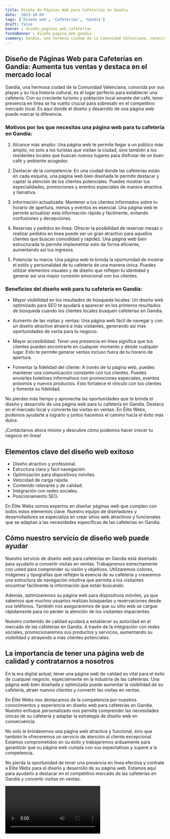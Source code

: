 ```yaml
---
title: Diseño de Páginas Web para Cafeterías en Gandía
date: '2023-10-04'
tags: ['Diseño web', 'Cafeterías', 'Gandía']
draft: false
banner : diseño_paginas_web_cafeterías
fondoBanner : diseño_pagina_web_gandía
summary: Gandía, una hermosa ciudad de la Comunidad Valenciana, conocida por sus playas y su rica historia cultural, es el lugar perfecto para establecer una cafetería. Con su creciente turismo y población local amante del café, tener presencia en línea se ha vuelto crucial para sobresalir en el competitivo mercado local. Es aquí donde el diseño y desarrollo de una página web puede marcar la diferencia.
---
```


## Diseño de Páginas Web para Cafeterías en Gandía: Aumenta tus ventas y destaca en el mercado local

Gandía, una hermosa ciudad de la Comunidad Valenciana, conocida por sus playas y su rica historia cultural, es el lugar perfecto para establecer una cafetería. Con su creciente turismo y población local amante del café, tener presencia en línea se ha vuelto crucial para sobresalir en el competitivo mercado local. Es aquí donde el diseño y desarrollo de una página web puede marcar la diferencia.

### Motivos por los que necesitas una página web para tu cafetería en Gandía:

1. Alcance más amplio: Una página web te permite llegar a un público más amplio, no solo a los turistas que visitan la ciudad, sino también a los residentes locales que buscan nuevos lugares para disfrutar de un buen café y ambiente acogedor.

2. Destacar de la competencia: En una ciudad donde las cafeterías están en cada esquina, una página web bien diseñada te permite destacar y captar la atención de los clientes potenciales. Puedes mostrar tus especialidades, promociones y eventos especiales de manera atractiva y llamativa.

3. Información actualizada: Mantener a tus clientes informados sobre tu horario de apertura, menús y eventos es esencial. Una página web te permite actualizar esta información rápida y fácilmente, evitando confusiones y decepciones.

4. Reservas y pedidos en línea: Ofrecer la posibilidad de reservar mesas o realizar pedidos en línea puede ser un gran atractivo para aquellos clientes que buscan comodidad y rapidez. Una página web bien estructurada te permite implementar esto de forma eficiente, aumentando así tus ingresos.

5. Potenciar tu marca: Una página web te brinda la oportunidad de mostrar el estilo y personalidad de tu cafetería de una manera única. Puedes utilizar elementos visuales y de diseño que reflejen tu identidad y generar así una mayor conexión emocional con tus clientes.

### Beneficios del diseño web para tu cafetería en Gandía:

- Mayor visibilidad en los resultados de búsqueda locales: Un diseño web optimizado para SEO te ayudará a aparecer en los primeros resultados de búsqueda cuando los clientes locales busquen cafeterías en Gandía.

- Aumento de las visitas y ventas: Una página web fácil de navegar y con un diseño atractivo atraerá a más visitantes, generando así más oportunidades de venta para tu negocio.

- Mayor accesibilidad: Tener una presencia en línea significa que tus clientes pueden encontrarte en cualquier momento y desde cualquier lugar. Esto te permite generar ventas incluso fuera de tu horario de apertura.

- Fomentar la fidelidad del cliente: A través de tu página web, puedes mantener una comunicación constante con tus clientes. Puedes enviarles boletines informativos con promociones especiales, eventos próximos y nuevos productos. Esto fortalece el vínculo con tus clientes y fomenta su fidelidad.

No pierdas más tiempo y aprovecha las oportunidades que te brinda el diseño y desarrollo de una página web para tu cafetería en Gandía. Destaca en el mercado local y convierte las visitas en ventas. En Élite Webs, podemos ayudarte a lograrlo y juntos hacemos el camino hacia el éxito más dulce.

¡Contáctanos ahora mismo y descubre cómo podemos hacer crecer tu negocio en línea!

<GifSeo />

<Cta />

## Elementos clave del diseño web exitoso

- Diseño atractivo y profesional.
- Estructura clara y fácil navegación.
- Optimización para dispositivos móviles.
- Velocidad de carga rápida.
- Contenido relevante y de calidad.
- Integración con redes sociales.
- Posicionamiento SEO.

En Élite Webs somos expertos en diseñar páginas web que cumplen con todos estos elementos clave. Nuestro equipo de diseñadores y desarrolladores se especializa en crear sitios web atractivos y funcionales que se adaptan a las necesidades específicas de las cafeterías en Gandía.

## Cómo nuestro servicio de diseño web puede ayudar

Nuestro servicio de diseño web para cafeterías en Gandía está diseñado para ayudarlo a convertir visitas en ventas. Trabajaremos estrechamente con usted para comprender su visión y objetivos. Utilizaremos colores, imágenes y tipografías que reflejen la esencia de su cafetería y crearemos una estructura de navegación intuitiva que permita a los visitantes encontrar fácilmente la información que están buscando.

Además, optimizaremos su página web para dispositivos móviles, ya que sabemos que muchos usuarios realizan búsquedas y reservaciones desde sus teléfonos. También nos aseguraremos de que su sitio web se cargue rápidamente para no perder la atención de los visitantes impacientes.

Nuestro contenido de calidad ayudará a establecer su autoridad en el mercado de las cafeterías en Gandía. A través de la integración con redes sociales, promocionaremos sus productos y servicios, aumentando su visibilidad y atrayendo a más clientes potenciales.

## La importancia de tener una página web de calidad y contratarnos a nosotros

En la era digital actual, tener una página web de calidad es vital para el éxito de cualquier negocio, especialmente en la industria de las cafeterías. Una página web bien diseñada y optimizada puede aumentar la visibilidad de su cafetería, atraer nuevos clientes y convertir las visitas en ventas.

En Élite Webs nos destacamos de la competencia por nuestros conocimientos y experiencia en diseño web para cafeterías en Gandía. Nuestro enfoque personalizado nos permite comprender las necesidades únicas de su cafetería y adaptar la estrategia de diseño web en consecuencia.

No solo le brindaremos una página web atractiva y funcional, sino que también le ofreceremos un servicio de atención al cliente excepcional. Estamos comprometidos en su éxito y trabajaremos arduamente para garantizar que su página web cumpla con sus expectativas y supere a la competencia.

No pierda la oportunidad de tener una presencia en línea efectiva y contrate a Élite Webs para el diseño y desarrollo de su página web. Estamos aquí para ayudarlo a destacar en el competitivo mercado de las cafeterías en Gandía y convertir visitas en ventas.

<Video />

<CtaBot job='Cafeterías' city='Gandía'/>

<Gmaps query='Gandía+españa+maps' />